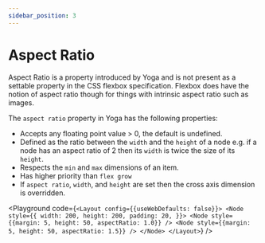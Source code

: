 ```yaml
---
sidebar_position: 3
---
```



# Aspect Ratio

Aspect Ratio is a property introduced by Yoga and is not present as a settable
property in the CSS flexbox specification. Flexbox does have the notion of
aspect ratio though for things with intrinsic aspect ratio such as images.

The `aspect ratio` property in Yoga has the following properties:

- Accepts any floating point value > 0, the default is undefined.
- Defined as the ratio between the `width` and the `height` of a node e.g. if a node has an aspect ratio of 2 then its `width` is twice the size of its `height`.
- Respects the `min` and `max` dimensions of an item.
- Has higher priority than `flex grow`
- If `aspect ratio`, `width`, and `height` are set then the cross axis dimension is overridden.

<Playground code={`<Layout config={{useWebDefaults: false}}>
  <Node
    style={{
      width: 200,
      height: 200,
      padding: 20,
    }}>
    <Node style={{margin: 5, height: 50, aspectRatio: 1.0}} />
    <Node style={{margin: 5, height: 50, aspectRatio: 1.5}} />
  </Node>
</Layout>`} />
